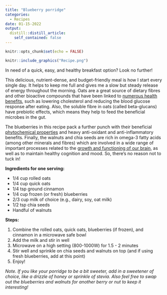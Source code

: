 ```yaml
---
title: "Blueberry porridge"
categories:
  - Recipes
date: 01-15-2022
output:
  distill::distill_article:
    self_contained: false
---
```


```r
knitr::opts_chunk$set(echo = FALSE)
```

```r
knitr::include_graphics("Recipe.png")
```

In need of a quick, easy, and healthy breakfast option? Look no further!

This delicious, nutrient-dense, and budget-friendly meal is how I start every single day. It helps to keep me full and gives me a slow but steady release of energy throughout the morning. Oats are a great source of dietary fibres and other bioactive compounds that have been linked to [numerous health benefits](https://academic.oup.com/nutritionreviews/article/78/Supplement_1/13/5877748?login=false), such as lowering cholesterol and reducing the blood glucose response after eating. Also, the soluble fibre in oats (called beta-glucans) have prebiotic effects, which means they help to feed the beneficial microbes in the gut.

The blueberries in this recipe pack a further punch with their beneficial [phytochemical properties](https://academic.oup.com/advances/article/11/2/224/5536953?login=false) and heavy anti-oxidant and anti-inflammatory benefits. Finally, the walnuts and chia seeds are rich in omega-3 fatty acids (among other minerals and fibres) which are involved in a wide range of important processes related to the [growth and functioning of our brain](https://www.sciencedirect.com/science/article/pii/S241464472030004X), as well as to maintain healthy cognition and mood. So, there's no reason not to tuck in!

**Ingredients for one serving:**

* 1/4 cup rolled oats
* 1/4 cup quick oats
* 1/4 tsp ground cinnamon
* 1/4 cup frozen (or fresh) blueberries
* 2/3 cup milk of choice (e.g., dairy, soy, oat milk)
* 1/2 tsp chia seeds
* Handful of walnuts 

**Steps:**

1. Combine the rolled oats, quick oats, blueberries (if frozen), and cinnamon in a microwave safe bowl
2. Add the milk and stir in well
3. Microwave on a high setting (800-1000W) for 1.5 - 2 minutes
4. Stir well and sprinkle on chia seeds and walnuts on top (and if using fresh blueberries, add at this point)  
5. Enjoy!

*Note. If you like your porridge to be a bit sweeter, add in a sweetener of choice, like a drizzle of honey or sprinkle of stevia. Also feel free to swap out the blueberries and walnuts for another berry or nut to keep it interesting!* 
